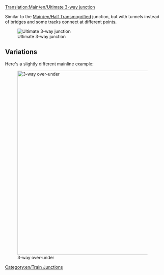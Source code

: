 [[Translation:Main/en/Ultimate 3-way junction]]{{en/-}}{{junctionsmenu}}

Similar to the [[Main/en/Half Transmogrified]] junction, but with tunnels instead of bridges and some tracks connect at different points.

[[File:en/ultimate 3way junction.png|frame|none|Ultimate 3-way junction]]

{{Template:Junction_Criteria|Average|2|1|0|3|1|1|1|1|0|0|0||Broken down trains affect one line.|

'''Pros'''
*High speed.
*High traffic capacity.
*Jams very unlikely.
*Small area.
*No sharp turns, can be easily built for any train length.
*Adequate waiting space for turning trains.

'''Cons'''
*Signaling gaps from tunnels. (doubling tunnels makes junction at least 2x2 tiles larger and harder to build)

'''Tips'''
*Start by building the "short diagonal" track first. Make its length equal to your longest train.
}}


==Variations==
Here's a slightly different mainline example:

[[File:en/3way-over-under.jpeg|none|thumb|600px|3-way over-under]]

{{Template:Junction_Criteria|Average|3|1|1|4|0|1|1|1|0|0|0||Broken down trains affect one line.|

'''Pros'''
*High traffic capacity.

'''Cons'''
*Slow, unless tracks are diagonal.
*Jams more likely than in ultimate 3-way junction.
*Requires space between tracks.
*Sharp turns, unless tracks are diagonal.
*Not enough waiting space for turning trains.
*Signaling gaps from bridges and tunnels.
*Bridges slow down high-speed maglev trains.
}}

[[Category:en/Train Junctions]]